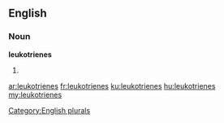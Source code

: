 ==English==

===Noun===
'''leukotrienes'''

# {{plural of|[[leukotriene]]}}

[[Category:English plurals]]

[[ar:leukotrienes]]
[[fr:leukotrienes]]
[[ku:leukotrienes]]
[[hu:leukotrienes]]
[[my:leukotrienes]]